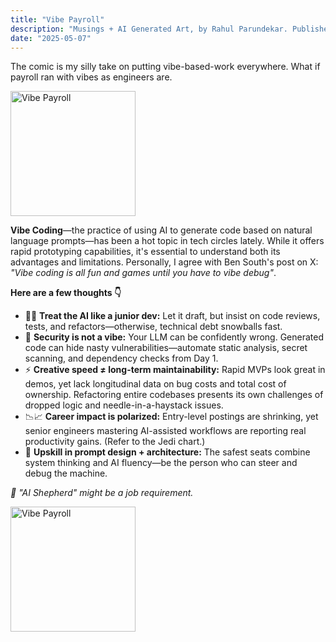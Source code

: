 ```yaml
---
title: "Vibe Payroll"
description: "Musings + AI Generated Art, by Rahul Parundekar. Published on 7th May, 2025."
date: "2025-05-07"
---
```


The comic is my silly take on putting vibe-based-work everywhere. What if payroll ran with vibes as engineers are.

<img height="200" src="/images/ChatGPT Image May 7, 2025, 09_58_27 AM.png" title="Vibe Payroll"/>


**Vibe Coding**—the practice of using AI to generate code based on natural language prompts—has been a hot topic in tech circles lately. While it offers rapid prototyping capabilities, it's essential to understand both its advantages and limitations. Personally, I agree with Ben South's post on X: *"Vibe coding is all fun and games until you have to vibe debug"*.

**Here are a few thoughts 👇**

- 🧑‍💻 **Treat the AI like a junior dev:** Let it draft, but insist on code reviews, tests, and refactors—otherwise, technical debt snowballs fast.
- 🔐 **Security is not a vibe:** Your LLM can be confidently wrong. Generated code can hide nasty vulnerabilities—automate static analysis, secret scanning, and dependency checks from Day 1.
- ⚡ **Creative speed ≠ long-term maintainability:** Rapid MVPs look great in demos, yet lack longitudinal data on bug costs and total cost of ownership. Refactoring entire codebases presents its own challenges of dropped logic and needle-in-a-haystack issues.
- 📉📈 **Career impact is polarized:** Entry-level postings are shrinking, yet senior engineers mastering AI-assisted workflows are reporting real productivity gains. (Refer to the Jedi chart.)
- 🧠 **Upskill in prompt design + architecture:** The safest seats combine system thinking and AI fluency—be the person who can steer and debug the machine. 

*🐑 "AI Shepherd" might be a job requirement.*

<img height="200" src="/images/ChatGPT Image May 7, 2025, 10_43_50 AM.png" title="Vibe Payroll"/>
